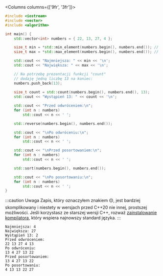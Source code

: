
<Columns columns={['9fr', '3fr']}>
<CustomCodeBlock maxLines={25} lineNumbers>


```cpp
#include <iostream>
#include <vector>
#include <algorithm>

int main() {
	std::vector<int> numbers = { 22, 13, 27, 4 };

	size_t min = *std::min_element(numbers.begin(), numbers.end()); // 🟡
	size_t max = *std::max_element(numbers.begin(), numbers.end()); // 🟡

	std::cout << "Najmniejsza: " << min << '\n';
	std::cout << "Największa: " << max << '\n';

	// Na potrzebę prezentacji funkcji "count"
	// dodaję jedną liczbę 13 na koniec:
	numbers.push_back(13);
	
	size_t count = std::count(numbers.begin(), numbers.end(), 13);
	std::cout << "Wystąpień 13: " << count << '\n';

	std::cout << "Przed odwróceniem:\n";
	for (int n : numbers)
		std::cout << n << ' ';

	std::reverse(numbers.begin(), numbers.end());

	std::cout << "\nPo odwróceniu:\n";
	for (int n : numbers)
		std::cout << n << ' ';

	std::cout << "\nPrzed posortowaniem:\n";
	for (int n : numbers)
		std::cout << n << ' ';

	std::sort(numbers.begin(), numbers.end());

	std::cout << "\nPo posortowaniu:\n";
	for (int n : numbers)
		std::cout << n << ' ';
}
```

:::caution Uwaga
Zapis, który oznaczyłem znakiem 🟡, jest bardziej skomplikowany i niestety
w wersjach przed C++20 nie innej, prostszej możliwości. Jeśli korzystasz
ze starszej wersji C++, rozważ [zainstalowanie kompilatora](/tools/compilers/), który
wspiera najnowszy standard języka.
:::

</CustomCodeBlock>
<div>

```plaintext title="Wynik"
Najmniejsza: 4
Największa: 27
Wystąpień 13: 2
Przed odwróceniem:
22 13 27 4 13 
Po odwróceniu:
13 4 27 13 22 
Przed posortowaniem:
13 4 27 13 22 
Po posortowaniu:
4 13 13 22 27
```

</div>
</Columns>